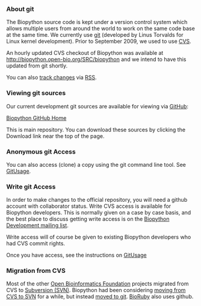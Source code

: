 === About git ===

The Biopython source code is kept under a version control system which allows multiple users from around the world to work on the same code base at the same time.  We currently use [http://en.wikipedia.org/wiki/Git_%28software%29 git] (developed by Linus Torvalds for Linux kernel development). Prior to September 2009, we used to use [[CVS]].

An hourly updated CVS checkout of Biopython was available at http://biopython.open-bio.org/SRC/biopython and we intend to have this updated from git shortly.

You can also [http://github.com/feeds/biopython/commits/biopython/master track changes] via [[wp:RSS (file format)|RSS]].

=== Viewing git sources ===

Our current development git sources are available for viewing via [http://github.com/ GitHub]:

[http://github.com/biopython/biopython Biopython GitHub Home]

This is main repository. You can download these sources by clicking the Download link near the top of the page.

=== Anonymous git Access ===

You can also access (clone) a copy using the git command line tool. See [[GitUsage]].

=== Write git Access ===

In order to make changes to the official repository, you will need a github account with collaborator status.
Write CVS access is available for Biopython developers. This is normally given on a case by case basis, and the best place to discuss getting write access is on the [mailto:biopython-dev@biopython.org Biopython Development mailing list].  

Write access will of course be given to existing Biopython developers who had CVS commit rights.

Once you have access, see the instructions on [[GitUsage]]

=== Migration from CVS ===

Most of the other [http://open-bio.org Open Bioinformatics Foundation] projects migrated from CVS to [[SVN|Subversion (SVN)]].  Biopython had been considering [[Subversion_migration|moving from CVS to SVN]] for a while, but instead [[GitMigration|moved to git]]. [http://bioruby.org BioRuby] also uses github.